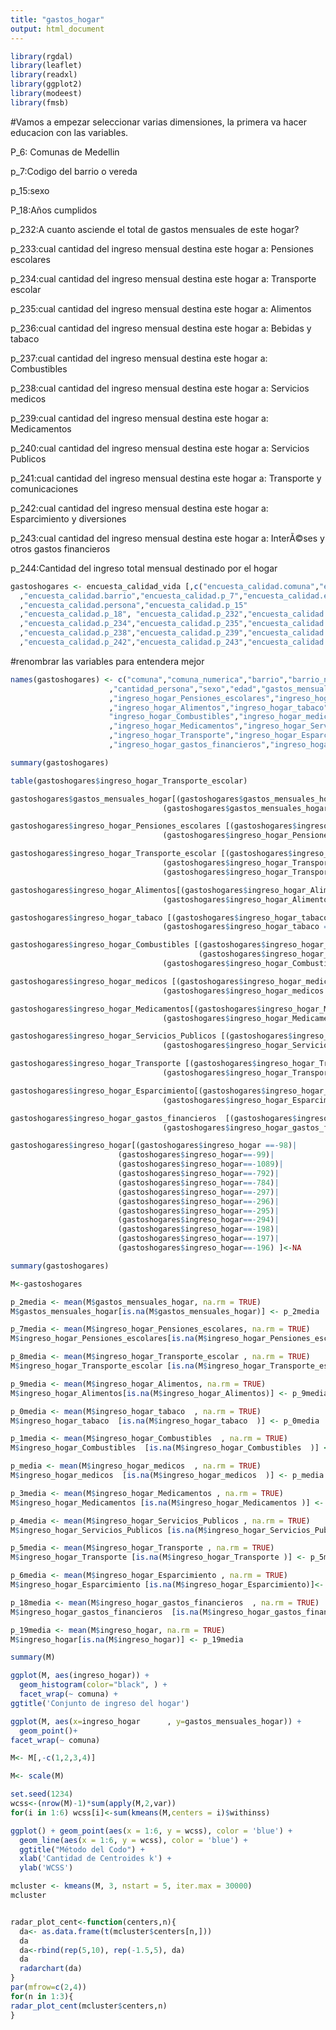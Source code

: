 ---
title: "gastos_hogar"
output: html_document
---

```{r setup, include=FALSE}
library(rgdal)
library(leaflet)
library(readxl)
library(ggplot2)
library(modeest)
library(fmsb)
```
#Vamos a empezar seleccionar varias dimensiones, la primera va hacer educacion con las variables.

P_6: Comunas de Medellin

p_7:Codigo del barrio o vereda

p_15:sexo

P_18:Años cumplidos

p_232:A cuanto asciende el total de gastos mensuales de este hogar?

p_233:cual cantidad del ingreso mensual destina este hogar a: Pensiones escolares

p_234:cual cantidad del ingreso mensual destina este hogar a: Transporte escolar

p_235:cual cantidad del ingreso mensual destina este hogar a: Alimentos

p_236:cual cantidad del ingreso mensual destina este hogar a: Bebidas y tabaco

p_237:cual cantidad del ingreso mensual destina este hogar a: Combustibles

p_238:cual cantidad del ingreso mensual destina este hogar a: Servicios medicos

p_239:cual cantidad del ingreso mensual destina este hogar a: Medicamentos

p_240:cual cantidad del ingreso mensual destina este hogar a: Servicios Publicos

p_241:cual cantidad del ingreso mensual destina este hogar a: Transporte y comunicaciones

p_242:cual cantidad del ingreso mensual destina este hogar a: Esparcimiento y diversiones

p_243:cual cantidad del ingreso mensual destina este hogar a: InterÃ©ses y otros gastos financieros

p_244:Cantidad del ingreso total mensual destinado por el hogar

```{r cars}

gastoshogares <- encuesta_calidad_vida [,c("encuesta_calidad.comuna","encuesta_calidad.p_6"
  ,"encuesta_calidad.barrio","encuesta_calidad.p_7","encuesta_calidad.estrato"
  ,"encuesta_calidad.persona","encuesta_calidad.p_15"
  ,"encuesta_calidad.p_18", "encuesta_calidad.p_232","encuesta_calidad.p_233"
  ,"encuesta_calidad.p_234","encuesta_calidad.p_235","encuesta_calidad.p_236","encuesta_calidad.p_237"
  ,"encuesta_calidad.p_238","encuesta_calidad.p_239","encuesta_calidad.p_240","encuesta_calidad.p_241"
  ,"encuesta_calidad.p_242","encuesta_calidad.p_243","encuesta_calidad.p_244")]
```

#renombrar las variables para entendera mejor


```{r}
names(gastoshogares) <- c("comuna","comuna_numerica","barrio","barrio_numerica","estrato"
                      ,"cantidad_persona","sexo","edad","gastos_mensuales_hogar"
                      ,"ingreso_hogar_Pensiones_escolares","ingreso_hogar_Transporte_escolar"
                      ,"ingreso_hogar_Alimentos","ingreso_hogar_tabaco",
                      "ingreso_hogar_Combustibles","ingreso_hogar_medicos"
                      ,"ingreso_hogar_Medicamentos","ingreso_hogar_Servicios_Publicos"
                      ,"ingreso_hogar_Transporte","ingreso_hogar_Esparcimiento"
                      ,"ingreso_hogar_gastos_financieros","ingreso_hogar")
```


```{r pressure, echo=FALSE}
summary(gastoshogares)
```

```{r}
table(gastoshogares$ingreso_hogar_Transporte_escolar)
```



```{r}
gastoshogares$gastos_mensuales_hogar[(gastoshogares$gastos_mensuales_hogar==-98)|
                                  (gastoshogares$gastos_mensuales_hogar==-99) ]<-NA

gastoshogares$ingreso_hogar_Pensiones_escolares [(gastoshogares$ingreso_hogar_Pensiones_escolares ==-98)|
                                  (gastoshogares$ingreso_hogar_Pensiones_escolares ==-99) ]<-NA

gastoshogares$ingreso_hogar_Transporte_escolar [(gastoshogares$ingreso_hogar_Transporte_escolar ==-98)|
                                  (gastoshogares$ingreso_hogar_Transporte_escolar ==-99)|
                                  (gastoshogares$ingreso_hogar_Transporte_escolar ==99999999) ]<-NA  

gastoshogares$ingreso_hogar_Alimentos[(gastoshogares$ingreso_hogar_Alimentos==-98)|
                                  (gastoshogares$ingreso_hogar_Alimentos==-99) ]<-NA

gastoshogares$ingreso_hogar_tabaco [(gastoshogares$ingreso_hogar_tabaco ==-98)|
                                  (gastoshogares$ingreso_hogar_tabaco ==-99) ]<-NA

gastoshogares$ingreso_hogar_Combustibles [(gastoshogares$ingreso_hogar_Combustibles ==-88) |
                                          (gastoshogares$ingreso_hogar_Combustibles ==-98)|
                                  (gastoshogares$ingreso_hogar_Combustibles ==-99) ]<-NA

gastoshogares$ingreso_hogar_medicos [(gastoshogares$ingreso_hogar_medicos ==-98)|
                                  (gastoshogares$ingreso_hogar_medicos ==-99) ]<-NA

gastoshogares$ingreso_hogar_Medicamentos[(gastoshogares$ingreso_hogar_Medicamentos==-98)|
                                  (gastoshogares$ingreso_hogar_Medicamentos==-99) ]<-NA

gastoshogares$ingreso_hogar_Servicios_Publicos [(gastoshogares$ingreso_hogar_Servicios_Publicos ==-98)|
                                  (gastoshogares$ingreso_hogar_Servicios_Publicos ==-99) ]<-NA

gastoshogares$ingreso_hogar_Transporte [(gastoshogares$ingreso_hogar_Transporte ==-98)|
                                  (gastoshogares$ingreso_hogar_Transporte ==-99) ]<-NA

gastoshogares$ingreso_hogar_Esparcimiento[(gastoshogares$ingreso_hogar_Esparcimiento  ==-98)|
                                  (gastoshogares$ingreso_hogar_Esparcimiento  ==-99) ]<-NA

gastoshogares$ingreso_hogar_gastos_financieros  [(gastoshogares$ingreso_hogar_gastos_financieros  ==-98)|
                                  (gastoshogares$ingreso_hogar_gastos_financieros  ==-99) ]<-NA

gastoshogares$ingreso_hogar[(gastoshogares$ingreso_hogar ==-98)|
                        (gastoshogares$ingreso_hogar==-99)|
                        (gastoshogares$ingreso_hogar==-1089)|
                        (gastoshogares$ingreso_hogar==-792)|
                        (gastoshogares$ingreso_hogar==-784)|
                        (gastoshogares$ingreso_hogar==-297)|
                        (gastoshogares$ingreso_hogar==-296)|
                        (gastoshogares$ingreso_hogar==-295)|
                        (gastoshogares$ingreso_hogar==-294)|
                        (gastoshogares$ingreso_hogar==-198)|
                        (gastoshogares$ingreso_hogar==-197)|
                        (gastoshogares$ingreso_hogar==-196) ]<-NA
```

```{r}
summary(gastoshogares)
```

```{r}
M<-gastoshogares

p_2media <- mean(M$gastos_mensuales_hogar, na.rm = TRUE)
M$gastos_mensuales_hogar[is.na(M$gastos_mensuales_hogar)] <- p_2media

p_7media <- mean(M$ingreso_hogar_Pensiones_escolares, na.rm = TRUE)
M$ingreso_hogar_Pensiones_escolares[is.na(M$ingreso_hogar_Pensiones_escolares)] <- p_7media

p_8media <- mean(M$ingreso_hogar_Transporte_escolar , na.rm = TRUE)
M$ingreso_hogar_Transporte_escolar [is.na(M$ingreso_hogar_Transporte_escolar )] <- p_8media

p_9media <- mean(M$ingreso_hogar_Alimentos, na.rm = TRUE)
M$ingreso_hogar_Alimentos[is.na(M$ingreso_hogar_Alimentos)] <- p_9media

p_0media <- mean(M$ingreso_hogar_tabaco  , na.rm = TRUE)
M$ingreso_hogar_tabaco  [is.na(M$ingreso_hogar_tabaco  )] <- p_0media

p_1media <- mean(M$ingreso_hogar_Combustibles  , na.rm = TRUE)
M$ingreso_hogar_Combustibles  [is.na(M$ingreso_hogar_Combustibles  )] <- p_1media

p_media <- mean(M$ingreso_hogar_medicos  , na.rm = TRUE)
M$ingreso_hogar_medicos  [is.na(M$ingreso_hogar_medicos  )] <- p_media

p_3media <- mean(M$ingreso_hogar_Medicamentos , na.rm = TRUE)
M$ingreso_hogar_Medicamentos [is.na(M$ingreso_hogar_Medicamentos )] <- p_3media

p_4media <- mean(M$ingreso_hogar_Servicios_Publicos , na.rm = TRUE)
M$ingreso_hogar_Servicios_Publicos [is.na(M$ingreso_hogar_Servicios_Publicos )] <- p_4media

p_5media <- mean(M$ingreso_hogar_Transporte , na.rm = TRUE)
M$ingreso_hogar_Transporte [is.na(M$ingreso_hogar_Transporte )] <- p_5media

p_6media <- mean(M$ingreso_hogar_Esparcimiento , na.rm = TRUE)
M$ingreso_hogar_Esparcimiento [is.na(M$ingreso_hogar_Esparcimiento)]<- p_6media

p_18media <- mean(M$ingreso_hogar_gastos_financieros  , na.rm = TRUE)
M$ingreso_hogar_gastos_financieros  [is.na(M$ingreso_hogar_gastos_financieros  )] <- p_18media

p_19media <- mean(M$ingreso_hogar, na.rm = TRUE)
M$ingreso_hogar[is.na(M$ingreso_hogar)] <- p_19media
```

```{r}
summary(M)
```

```{r}
ggplot(M, aes(ingreso_hogar)) +
  geom_histogram(color="black", ) +
  facet_wrap(~ comuna) +
ggtitle('Conjunto de ingreso del hogar')
```

```{r}
ggplot(M, aes(x=ingreso_hogar      , y=gastos_mensuales_hogar)) + 
  geom_point()+
facet_wrap(~ comuna)
```


```{r}
M<- M[,-c(1,2,3,4)]

M<- scale(M)

set.seed(1234)
wcss<-(nrow(M)-1)*sum(apply(M,2,var))
for(i in 1:6) wcss[i]<-sum(kmeans(M,centers = i)$withinss)
```

```{r}
ggplot() + geom_point(aes(x = 1:6, y = wcss), color = 'blue') + 
  geom_line(aes(x = 1:6, y = wcss), color = 'blue') + 
  ggtitle("Método del Codo") + 
  xlab('Cantidad de Centroides k') + 
  ylab('WCSS')
```

```{r}
mcluster <- kmeans(M, 3, nstart = 5, iter.max = 30000)
mcluster
```

```{r}

```

```{r}
radar_plot_cent<-function(centers,n){
  da<- as.data.frame(t(mcluster$centers[n,]))
  da
  da<-rbind(rep(5,10), rep(-1.5,5), da)
  da
  radarchart(da)  
}
par(mfrow=c(2,4))
for(n in 1:3){
radar_plot_cent(mcluster$centers,n)
}
```

